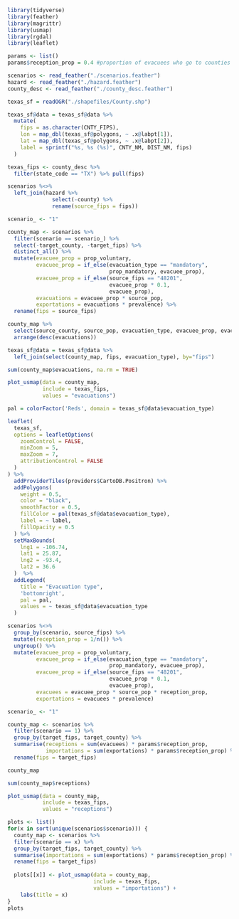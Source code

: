 
```r
library(tidyverse)
library(feather)
library(magrittr)
library(usmap)
library(rgdal)
library(leaflet)

params <- list()
params$reception_prop = 0.4 #proportion of evacuees who go to counties with reception centers
```

```r
scenarios <- read_feather("./scenarios.feather")
hazard <- read_feather("./hazard.feather")
county_desc <- read_feather("./county_desc.feather")

texas_sf = readOGR("./shapefiles/County.shp")

texas_sf@data = texas_sf@data %>% 
  mutate(
    fips = as.character(CNTY_FIPS),
    lon = map_dbl(texas_sf@polygons, ~ .x@labpt[1]),
    lat = map_dbl(texas_sf@polygons, ~ .x@labpt[2]),
    label = sprintf("%s, %s (%s)", CNTY_NM, DIST_NM, fips)
  )

texas_fips <- county_desc %>% 
  filter(state_code == "TX") %>% pull(fips)

scenarios %<>% 
  left_join(hazard %>% 
              select(-county) %>% 
              rename(source_fips = fips))
```


```r
scenario_ <- "1"

county_map <- scenarios %>% 
  filter(scenario == scenario_) %>% 
  select(-target_county, -target_fips) %>% 
  distinct_all() %>% 
  mutate(evacuee_prop = prop_voluntary,  
         evacuee_prop = if_else(evacuation_type == "mandatory", 
                                prop_mandatory, evacuee_prop), 
         evacuee_prop = if_else(source_fips == "48201", 
                                evacuee_prop * 0.1, 
                                evacuee_prop),
         evacuations = evacuee_prop * source_pop, 
         exportations = evacuations * prevalence) %>% 
  rename(fips = source_fips)

county_map %>% 
  select(source_county, source_pop, evacuation_type, evacuee_prop, evacuations, exportations) %>% 
  arrange(desc(evacuations))

texas_sf@data = texas_sf@data %>% 
  left_join(select(county_map, fips, evacuation_type), by="fips")

sum(county_map$evacuations, na.rm = TRUE)

plot_usmap(data = county_map, 
           include = texas_fips,
           values = "evacuations")
```


```r
pal = colorFactor('Reds', domain = texas_sf@data$evacuation_type)

leaflet(
  texas_sf,
  options = leafletOptions(
    zoomControl = FALSE,
    minZoom = 5,
    maxZoom = 7,
    attributionControl = FALSE
  )
) %>%
  addProviderTiles(providers$CartoDB.Positron) %>%
  addPolygons(
    weight = 0.5,
    color = "black",
    smoothFactor = 0.5,
    fillColor = pal(texas_sf@data$evacuation_type),
    label = ~ label,
    fillOpacity = 0.5
  ) %>% 
  setMaxBounds(
    lng1 = -106.74,
    lat1 = 25.87,
    lng2 = -93.4,
    lat2 = 36.6
  )  %>% 
  addLegend(
    title = "Evacuation type", 
    'bottomright',
    pal = pal,
    values = ~ texas_sf@data$evacuation_type
  )
```

```r
scenarios %<>% 
  group_by(scenario, source_fips) %>% 
  mutate(reception_prop = 1/n()) %>% 
  ungroup() %>% 
  mutate(evacuee_prop = prop_voluntary,  
         evacuee_prop = if_else(evacuation_type == "mandatory", 
                                prop_mandatory, evacuee_prop), 
         evacuee_prop = if_else(source_fips == "48201", 
                                evacuee_prop * 0.1, 
                                evacuee_prop),
         evacuees = evacuee_prop * source_pop * reception_prop, 
         exportations = evacuees * prevalence)
```

```r
scenario_ <- "1" 

county_map <- scenarios %>% 
  filter(scenario == 1) %>% 
  group_by(target_fips, target_county) %>% 
  summarise(receptions = sum(evacuees) * params$reception_prop, 
            importations = sum(exportations) * params$reception_prop) %>% 
  rename(fips = target_fips)

county_map

sum(county_map$receptions)

plot_usmap(data = county_map, 
           include = texas_fips,
           values = "receptions")
```

```r
plots <- list()
for(x in sort(unique(scenarios$scenario))) {
  county_map <- scenarios %>% 
  filter(scenario == x) %>% 
  group_by(target_fips, target_county) %>% 
  summarise(importations = sum(exportations) * params$reception_prop) %>% 
  rename(fips = target_fips)
  
  plots[[x]] <- plot_usmap(data = county_map, 
                           include = texas_fips, 
                           values = "importations") + 
    labs(title = x)
}
plots
```
